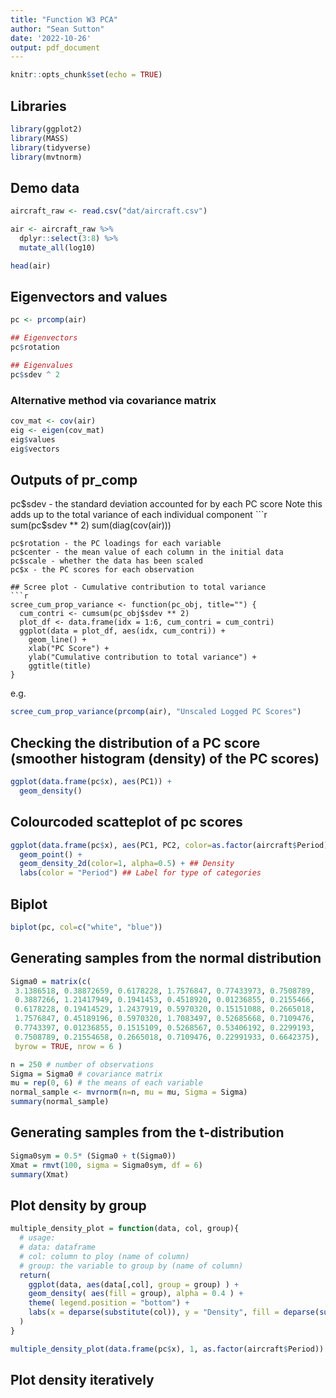 ```yaml
---
title: "Function W3 PCA"
author: "Sean Sutton"
date: '2022-10-26'
output: pdf_document
---
```


```r
knitr::opts_chunk$set(echo = TRUE)
```

## Libraries
```r
library(ggplot2)
library(MASS)
library(tidyverse)
library(mvtnorm)
```

## Demo data
```r
aircraft_raw <- read.csv("dat/aircraft.csv")

air <- aircraft_raw %>%
  dplyr::select(3:8) %>%
  mutate_all(log10)

head(air)
```

## Eigenvectors and values
```r
pc <- prcomp(air)

## Eigenvectors
pc$rotation
```
```r
## Eigenvalues
pc$sdev ^ 2
```
### Alternative method via covariance matrix
```r
cov_mat <- cov(air)
eig <- eigen(cov_mat)
eig$values
eig$vectors
```
## Outputs of pr_comp
pc$sdev - the standard deviation accounted for by each PC score
Note this adds up to the total variance of each individual component
```r
sum(pc$sdev ** 2)
sum(diag(cov(air)))
```
pc$rotation - the PC loadings for each variable
pc$center - the mean value of each column in the initial data
pc$scale - whether the data has been scaled
pc$x - the PC scores for each observation

## Scree plot - Cumulative contribution to total variance
```r
scree_cum_prop_variance <- function(pc_obj, title="") {
  cum_contri <- cumsum(pc_obj$sdev ** 2)
  plot_df <- data.frame(idx = 1:6, cum_contri = cum_contri)
  ggplot(data = plot_df, aes(idx, cum_contri)) +
    geom_line() +
    xlab("PC Score") +
    ylab("Cumulative contribution to total variance") +
    ggtitle(title)
}
```
e.g.
```r
scree_cum_prop_variance(prcomp(air), "Unscaled Logged PC Scores")
```
## Checking the distribution of a PC score (smoother histogram (density) of the PC scores)
```r
ggplot(data.frame(pc$x), aes(PC1)) +
  geom_density()
```
## Colourcoded scatteplot of pc scores
```r
ggplot(data.frame(pc$x), aes(PC1, PC2, color=as.factor(aircraft$Period))) +
  geom_point() +
  geom_density_2d(color=1, alpha=0.5) + ## Density
  labs(color = "Period") ## Label for type of categories
```


## Biplot
```r
biplot(pc, col=c("white", "blue"))
```

## Generating samples from the normal distribution
```r
Sigma0 = matrix(c(
 3.1386518, 0.38872659, 0.6178228, 1.7576847, 0.77433973, 0.7508789,
 0.3887266, 1.21417949, 0.1941453, 0.4518920, 0.01236855, 0.2155466,
 0.6178228, 0.19414529, 1.2437919, 0.5970320, 0.15151088, 0.2665018,
 1.7576847, 0.45189196, 0.5970320, 1.7083497, 0.52685668, 0.7109476,
 0.7743397, 0.01236855, 0.1515109, 0.5268567, 0.53406192, 0.2299193,
 0.7508789, 0.21554658, 0.2665018, 0.7109476, 0.22991933, 0.6642375),
 byrow = TRUE, nrow = 6 )
```

```r
n = 250 # number of observations
Sigma = Sigma0 # covariance matrix
mu = rep(0, 6) # the means of each variable
normal_sample <- mvrnorm(n=n, mu = mu, Sigma = Sigma)
summary(normal_sample)
```

## Generating samples from the t-distribution
```r
Sigma0sym = 0.5* (Sigma0 + t(Sigma0))
Xmat = rmvt(100, sigma = Sigma0sym, df = 6)
summary(Xmat)
```

## Plot density by group
```r
multiple_density_plot = function(data, col, group){
  # usage:
  # data: dataframe
  # col: column to ploy (name of column)
  # group: the variable to group by (name of column)
  return(
    ggplot(data, aes(data[,col], group = group) ) +
    geom_density( aes(fill = group), alpha = 0.4 ) +
    theme( legend.position = "bottom") +
    labs(x = deparse(substitute(col)), y = "Density", fill = deparse(substitute(group)))
  )
}

multiple_density_plot(data.frame(pc$x), 1, as.factor(aircraft$Period))
```

## Plot density iteratively
```r

```